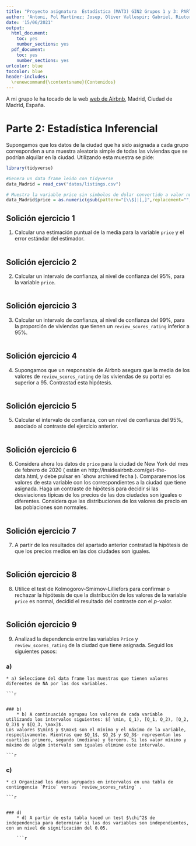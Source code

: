 ```yaml
---
title: "Proyecto asignatura  Estadística (MAT3) GIN2 Grupos 1 y 3: PARTE 2. CUrso 2020-2021"
author: 'Antoni, Pol Martínez; Josep, Oliver Vallespir; Gabriel, Riutort Álvarez; Jorge, Oliveras Hidalgo'
date: '15/06/2021'
output:
  html_document: 
    toc: yes
    number_sections: yes
  pdf_document: 
    toc: yes
    number_sections: yes
urlcolor: blue
toccolor: blue
header-includes:
  \renewcommand{\contentsname}{Contenidos}
---
```


A mi grupo le ha tocado de la web [web de Airbnb](http://insideairbnb.com/get-the-data.html), Madrid, Ciudad de Madrid, España.


# Parte 2: Estadística Inferencial

Supongamos  que los datos de la ciudad que ha sido asignada a cada grupo corresponden a una muestra
aleatoria simple de todas las viviendas que se podrían alquilar en la ciudad.
Utilizando esta muestra se pide:

```r
library(tidyverse)
```

```r
#Genera un data frame leido con tidyverse
data_Madrid = read_csv("datos/listings.csv")

# Muestra la variable price sin simbolos de dolar convertido a valor numerico
data_Madrid$price = as.numeric(gsub(pattern="[\\$]|[,]",replacement="",data_Madrid$price))
```


## Solición ejercicio 1

1. Calcular una estimación puntual de la media para la variable `price` y el error estándar del estimador.

```r

```


## Solición ejercicio 2

2. Calcular un intervalo de confianza, al nivel de confianza del 95\%, para la variable `price`.

```r

```

## Solición ejercicio 3

3. Calcular un intervalo de confianza, al nivel de confianza del 99\%, para la
proporción de viviendas que tienen un `review_scores_rating` inferior a 95\%.

```r

```

## Solición ejercicio 4

4. Supongamos que un responsable de Airbnb asegura que la media de los valores de `review_scores_rating`
de las viviendas de su portal es superior a 95. Contrastad esta hipótesis.

```r

```

## Solición ejercicio 5

5. Calcular el intervalo de confianza, con un nivel de confianza del 95\%, asociado al contraste del ejercicio anterior.

```r

```

## Solición ejercicio 6

6. Considera ahora los datos de `price` para la ciudad de New York del mes de febrero de 2020 ( están en http://insideairbnb.com/get-the-data.html, y debe pulsar en `show archived fecha ). Compararemos los valores de esta variable con los correspondientes a la ciudad que tiene asignada.
Haga un contraste de hipótesis para decidir si las desviaciones típicas de los precios de las dos ciudades son iguales o diferentes. Considera que las distribuciones de los valores de precio en las poblaciones son normales.

```r

```

## Solición ejercicio 7

7. A partir de los resultados del apartado anterior contratad la hipótesis de que los precios medios en las dos ciudades son iguales.

```r

```

## Solición ejercicio 8

8. Utilice el test de Kolmogorov-Smirnov-Lilliefors para confirmar o rechazar la hipótesis de que la distribución de los valores de la variable `price` es normal, decidid el resultado del contraste  con el $p$-valor.

```r

```

## Solición ejercicio 9

9. Analizad  la dependencia entre las variables `Price` y `review_scores_rating` de la ciudad que tiene asignada. Seguid los siguientes pasos:

### a)
    * a) Seleccione del data frame las muestras que tienen valores diferentes de NA por las dos variables.
    
    ```r

```

### b)
    * b) A continuación agrupau los valores de cada variable utilizando los intervalos siguientes: $[ \min, Q_1), [Q_1, Q_2), [Q_2, Q_3)$ y $[Q_3, \max]$.
Los valores $\min$ y $\max$ son el mínimo y el máximo de la variable, respectivamente. Mientras que $Q_1$, $Q_2$ y $Q_3$· representan los cuartiles primero, segundo (mediana) y tercero. Si los valor mínimo y máximo de algún intervalo son iguales elimine este intervalo.

```r

```

### c)
    * c) Organizad los datos agrupados en intervalos en una tabla de contingencia `Price` versus `review_scores_rating` .
    
    ```r

```

### d)
    * d) A partir de esta tabla haced un test $\chi^2$ de independencia para determinar si las dos variables son independientes, con un nivel de significación del 0.05.
    
    ```r

```